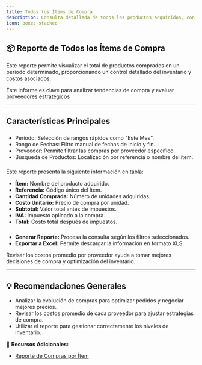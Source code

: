 ```yaml
---
title: Todos los Ítems de Compra
description: Consulta detallada de todos los productos adquiridos, con desglose por proveedor y montos de compra.
icon: boxes-stacked
---
```


## 📦 Reporte de Todos los Ítems de Compra

Este reporte permite visualizar el total de productos comprados en un período determinado, proporcionando un control detallado del inventario y costos asociados.

<Info>
Este informe es clave para analizar tendencias de compra y evaluar proveedores estratégicos
</Info>

---

## Características Principales

### <Card title="Opciones de Filtro">
  * Período: Selección de rangos rápidos como "Este Mes".
  * Rango de Fechas: Filtro manual de fechas de inicio y fin.
  * Proveedor: Permite filtrar las compras por proveedor específico.
  * Búsqueda de Productos: Localización por referencia o nombre del ítem.
</Card>

### <Card title="Estructura del Reporte">
  Este reporte presenta la siguiente información en tabla:
  - **Ítem:** Nombre del producto adquirido.
  - **Referencia:** Código único del ítem.
  - **Cantidad Comprada:** Número de unidades adquiridas.
  - **Costo Unitario:** Precio de compra por unidad.
  - **Subtotal:** Valor total antes de impuestos.
  - **IVA:** Impuesto aplicado a la compra.
  - **Total:** Costo total después de impuestos.
</Card>

### <Card title="Acciones Disponibles">
  - **Generar Reporte:** Procesa la consulta según los filtros seleccionados.
  - **Exportar a Excel:** Permite descargar la información en formato XLS.
</Card>

<Check>
Revisar los costos promedio por proveedor ayuda a tomar mejores decisiones de compra y optimización del inventario.
</Check>

---

## 💡 Recomendaciones Generales

- Analizar la evolución de compras para optimizar pedidos y negociar mejores precios.
- Revisar los costos promedio de cada proveedor para ajustar estrategias de compra.
- Utilizar el reporte para gestionar correctamente los niveles de inventario.

📌 **Recursos Adicionales:**
- [Reporte de Compras por Ítem](https://ayuda.gestoru.com/reportes/reportes-logisticos/ventas-items-agrupal)
